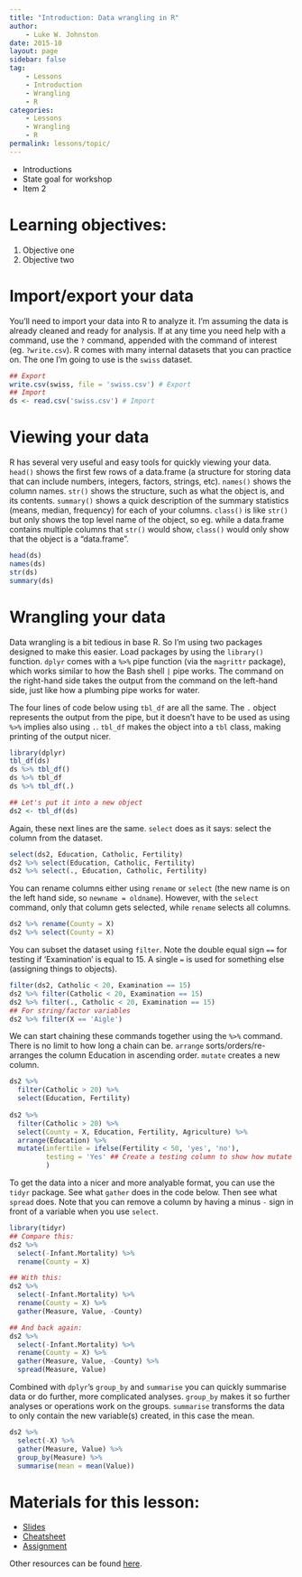 ```yaml
---
title: "Introduction: Data wrangling in R"
author:
    - Luke W. Johnston
date: 2015-10
layout: page
sidebar: false
tag:
    - Lessons
    - Introduction
    - Wrangling
    - R
categories:
    - Lessons
    - Wrangling
    - R
permalink: lessons/topic/
---
```


* Introductions
* State goal for workshop
* Item 2

# Learning objectives: #

1. Objective one
2. Objective two

# Import/export your data #

You'll need to import your data into R to analyze it.  I'm assuming
the data is already cleaned and ready for analysis.  If at any time
you need help with a command, use the `?` command, appended with the
command of interest (eg. `?write.csv`).  R comes with many internal
datasets that you can practice on.  The one I'm going to use is the
`swiss` dataset.

```r

## Export
write.csv(swiss, file = 'swiss.csv') # Export
## Import
ds <- read.csv('swiss.csv') # Import

```

# Viewing your data #

R has several very useful and easy tools for quickly viewing your
data.  `head()` shows the first few rows of a data.frame (a structure
for storing data that can include numbers, integers, factors, strings,
etc).  `names()` shows the column names.  `str()` shows the structure,
such as what the object is, and its contents.  `summary()` shows a
quick description of the summary statistics (means, median, frequency)
for each of your columns.  `class()` is like `str()` but only shows
the top level name of the object, so eg. while a data.frame contains
multiple columns that `str()` would show, `class()` would only show
that the object is a "data.frame".

```r
head(ds)
names(ds)
str(ds)
summary(ds)
```

# Wrangling your data #

Data wrangling is a bit tedious in base R.  So I'm using two packages
designed to make this easier.  Load packages by using the `library()`
function.  `dplyr` comes with a `%>%` pipe function (via the
`magrittr` package), which works similar to how the Bash shell `|`
pipe works.  The command on the right-hand side takes the output from
the command on the left-hand side, just like how a plumbing pipe works
for water.

The four lines of code below using `tbl_df` are all the same.  The `.`
object represents the output from the pipe, but it doesn't have to be
used as using `%>%` implies also using `.`.  `tbl_df` makes the object
into a `tbl` class, making printing of the output nicer.

```r

library(dplyr)
tbl_df(ds)
ds %>% tbl_df()
ds %>% tbl_df
ds %>% tbl_df(.)

## Let's put it into a new object
ds2 <- tbl_df(ds)

```

Again, these next lines are the same. `select` does as it says: select
the column from the dataset.

```r

select(ds2, Education, Catholic, Fertility)
ds2 %>% select(Education, Catholic, Fertility)
ds2 %>% select(., Education, Catholic, Fertility)

```

You can rename columns either using `rename` or `select` (the new name
is on the left hand side, so `newname = oldname`).  However, with the
`select` command, only that column gets selected, while `rename`
selects all columns.

```r
ds2 %>% rename(County = X)
ds2 %>% select(County = X)
```

You can subset the dataset using `filter`.  Note the double equal sign
`==` for testing if 'Examination' is equal to 15.  A single `=` is
used for something else (assigning things to objects).

```r

filter(ds2, Catholic < 20, Examination == 15)
ds2 %>% filter(Catholic < 20, Examination == 15)
ds2 %>% filter(., Catholic < 20, Examination == 15)
## For string/factor variables
ds2 %>% filter(X == 'Aigle')

```

We can start chaining these commands together using the `%>%` command.
There is no limit to how long a chain can be.  `arrange`
sorts/orders/re-arranges the column Education in ascending
order. `mutate` creates a new column.

```r

ds2 %>%
  filter(Catholic > 20) %>%
  select(Education, Fertility) 
  
ds2 %>%
  filter(Catholic > 20) %>%
  select(County = X, Education, Fertility, Agriculture) %>%
  arrange(Education) %>%
  mutate(infertile = ifelse(Fertility < 50, 'yes', 'no'),
         testing = 'Yes' ## Create a testing column to show how mutate works.
         )

```

To get the data into a nicer and more analyable format, you can use
the `tidyr` package.  See what `gather` does in the code below.  Then
see what `spread` does.  Note that you can remove a column by having a
minus `-` sign in front of a variable when you use `select`.

```r

library(tidyr)
## Compare this:
ds2 %>%
  select(-Infant.Mortality) %>%
  rename(County = X)

## With this:
ds2 %>%
  select(-Infant.Mortality) %>%
  rename(County = X) %>%
  gather(Measure, Value, -County)

## And back again:
ds2 %>%
  select(-Infant.Mortality) %>%
  rename(County = X) %>%
  gather(Measure, Value, -County) %>%
  spread(Measure, Value)

```

Combined with `dplyr`'s `group_by` and `summarise` you can quickly
summarise data or do further, more complicated analyses. `group_by`
makes it so further analyses or operations work on the groups.
`summarise` transforms the data to only contain the new variable(s)
created, in this case the mean.

```r

ds2 %>%
  select(-X) %>%
  gather(Measure, Value) %>%
  group_by(Measure) %>%
  summarise(mean = mean(Value))

```

# Materials for this lesson: #

* [Slides](slides/)
* [Cheatsheet](cheatsheet/)
* [Assignment](assignment/)

Other resources can be found [here](../resources/).

